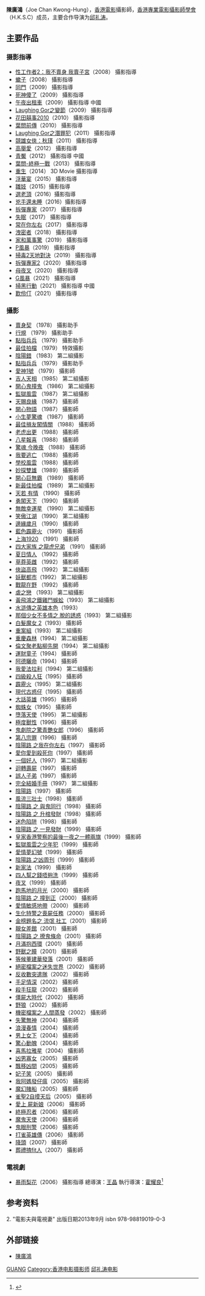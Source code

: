 '''陳廣鴻'''（Joe Chan Kwong-Hung{{bd||}}），[[香港電影|香港電影]]攝影師，[[香港專業電影攝影師學會|香港專業電影攝影師學會]]（H.K.S.C）成员，主要合作导演为[[邱礼涛|邱礼涛]]。

== 主要作品 ==

=== 摄影指導 ===

*[[性工作者2:我不賣身_我賣子宮|性工作者2：我不賣身 我賣子宮]]（2008） 攝影指導
*[[蠍子|蠍子]]（2008） 攝影指導
*[[同門|同門]]（2009） 攝影指導
*[[死神傻了|死神傻了]]（2009） 攝影指導
*[[午夜出租車|午夜出租車]]（2009） 攝影指導 中國
*[[Laughing_Gor之變節|Laughing Gor之變節]]（2009） 攝影指導
*[[花田囍事2010|花田囍事2010]]（2010） 攝影指導
*[[葉問前傳|葉問前傳]]（2010） 攝影指導
*[[Laughing_Gor之潛罪犯|Laughing Gor之潛罪犯]]（2011） 攝影指導
*[[競雄女俠:秋瑾|競雄女俠：秋瑾]]（2011） 攝影指導
*[[高舉愛|高舉愛]]（2012） 攝影指導
*[[青魘|青魘]]（2012） 攝影指導 中國
*[[葉問-終極一戰|葉問-終極一戰]]（2013） 攝影指導
*[[重生|重生]]（2014） 3D Movie 攝影指導
*[[浮華宴|浮華宴]]（2015） 攝影指導
*[[雛妓|雛妓]]（2015）攝影指導
*[[選老頂|選老頂]]（2016）攝影指導
*[[兇手還未睡|兇手還未睡]]（2016）攝影指導
*[[拆彈專家|拆彈專家]]（2017） 攝影指導
*[[失眠|失眠]]（2017） 攝影指導
*[[常在你左右|常在你左右]]（2017） 攝影指導
*[[洩密者|洩密者]]（2018） 攝影指導
*[[家和萬事驚|家和萬事驚]]（2019） 攝影指導
*[[P風暴|P風暴]]（2019） 攝影指導
*[[掃毒2天地對決|掃毒2天地對決]]（2019） 攝影指導
*[[拆彈專家2|拆彈專家2]]（2020） 攝影指導
*[[母夜叉|母夜叉]]（2020） 攝影指導
*[[G風暴|G風暴]]（2021） 攝影指導
*[[掃黑行動|掃黑行動]]（2021） 攝影指導 中國
*[[歎伶仃|歎伶仃]]（2021） 攝影指導

=== 攝影 ===
*[[賣身契|賣身契]] （1978） 攝影助手
*[[行規|行規]] （1979） 攝影助手
*[[點指兵兵|點指兵兵]] （1979） 攝影助手
*[[最佳拍檔|最佳拍檔]] （1979） 特效攝影
*[[陰陽錯|陰陽錯]] （1983） 第二組攝影
*[[點指兵兵|點指兵兵]] （1979） 攝影助手
*[[愛神1號|愛神1號]] （1979） 攝影師
*[[吉人天相|吉人天相]] （1985） 第二組攝影
*[[開心鬼撞鬼|開心鬼撞鬼]] （1986） 第二組攝影
*[[監獄風雲|監獄風雲]] （1987） 第二組攝影
*[[天賜良緣|天賜良緣]] （1987） 攝影師
*[[開心物語|開心物語]] （1987） 攝影師
*[[小生夢驚魂|小生夢驚魂]] （1987） 攝影師
*[[最佳損友闖情關|最佳損友闖情關]] （1988） 攝影師
*[[老虎出更|老虎出更]] （1988） 攝影師
*[[八星報喜|八星報喜]] （1988） 攝影師
*[[驚魂_今晚夜|驚魂 今晚夜]] （1988） 攝影師
*[[我要逃亡|我要逃亡]] （1988） 攝影師
*[[學校風雲|學校風雲]] （1988） 攝影師
*[[妙探雙雄|妙探雙雄]] （1989） 攝影師
*[[開心巨無霸|開心巨無霸]] （1989） 攝影師
*[[新最佳拍檔|新最佳拍檔]] （1989） 第二組攝影
*[[天若_有情|天若 有情]] （1990） 攝影師
*[[勇闖天下|勇闖天下]] （1990） 攝影師
*[[無敵幸運星|無敵幸運星]] （1990） 第二組攝影
*[[笑傲江湖|笑傲江湖]] （1990） 第二組攝影
*[[邊緣歲月|邊緣歲月]] （1990） 攝影師
*[[藍色霹靂火|藍色霹靂火]] （1991） 攝影師
*[[上海1920|上海1920]] （1991） 攝影師
*[[四大家族_之龍虎兄弟|四大家族 之龍虎兄弟]] （1991） 攝影師
*[[夏日情人|夏日情人]] （1992） 攝影師
*[[草莽英雌|草莽英雌]] （1992） 攝影師
*[[俠盜高飛|俠盜高飛]] （1992） 第二組攝影
*[[妖獸都市|妖獸都市]]（1992） 第二組攝影
*[[戰龍在野|戰龍在野]] （1992） 攝影師
*[[虐之戀|虐之戀]] （1993） 第二組攝影
*[[黃飛鴻之鐵雞鬥蜈蚣|黃飛鴻之鐵雞鬥蜈蚣]]（1993） 第二組攝影
*[[水滸傳之英雄本色|水滸傳之英雄本色]]（1993）
*[[那個少女不多情之_脫的誘惑|那個少女不多情之 脫的誘惑]]（1993） 第二組攝影
*[[白髮魔女_2|白髮魔女 2]]（1993） 攝影師
*[[重案組|重案組]]（1993） 第二組攝影
*[[重慶森林|重慶森林]]（1994） 第二組攝影
*[[倫文聚老點柳先開|倫文聚老點柳先開]]（1994） 第二組攝影
*[[運財童子|運財童子]]（1994） 攝影師
*[[阿德曬命|阿德曬命]]（1994） 攝影師
*[[我愛法拉利|我愛法拉利]]（1994） 第二組攝影
*[[四級殺人狂|四級殺人狂]]（1995） 攝影師
*[[霹靂火|霹靂火]]（1995） 第二組攝影
*[[現代古惑仔|現代古惑仔]]（1995） 攝影師
*[[大話英雄|大話英雄]]（1995） 攝影師
*[[蜘蛛女|蜘蛛女]]（1995） 攝影師
*[[墮落天使|墮落天使]]（1995） 第二組攝影
*[[極度獸性|極度獸性]]（1996） 攝影師
*[[鬼劇院之驚青艷女郎|鬼劇院之驚青艷女郎]]（1996） 攝影師
*[[第八宗罪|第八宗罪]]（1996） 攝影師
*[[陰陽路_之我在你左右|陰陽路 之我在你左右]]（1997） 攝影師
*[[愛你愛到殺死你|愛你愛到殺死你]]（1997） 攝影師
*[[一個好人|一個好人]]（1997） 第二組攝影
*[[迴轉壽屍|迴轉壽屍]]（1997） 攝影師
*[[誤人子弟|誤人子弟]]（1997） 攝影師
*[[完全結婚手冊|完全結婚手冊]]（1997） 第二組攝影
*[[陰陽路|陰陽路]]（1997） 攝影師
*[[風流三壯士|風流三壯士]]（1998） 攝影師
*[[陰陽路_之_與鬼同行|陰陽路 之 與鬼同行]]（1998） 攝影師
*[[陰陽路_之_升棺發財|陰陽路 之 升棺發財]]（1998） 攝影師
*[[迷色陷阱|迷色陷阱]]（1998） 攝影師
*[[陰陽路_之_一見發財|陰陽路 之 一見發財]]（1999） 攝影師
*[[皇家香港警察的最後一夜之一體兩旗|皇家香港警察的最後一夜之一體兩旗]]（1999） 攝影師
*[[監獄風雲之少年犯|監獄風雲之少年犯]]（1999） 攝影師
*[[愛情夢幻號|愛情夢幻號]]（1999） 攝影師
*[[陰陽路_之凶周刊|陰陽路 之凶周刊]]（1999） 攝影師
*[[新家法|新家法]]（1999） 攝影師
*[[四人幫之錢唔夠洗|四人幫之錢唔夠洗]]（1999） 攝影師
*[[夜叉|夜叉]]（1999） 攝影師
*[[跑馬地的月光|跑馬地的月光]]（2000） 攝影師
*[[陰陽路_之_撞到正|陰陽路 之 撞到正]]（2000） 攝影師
*[[愛情敏感地帶|愛情敏感地帶]]（2000） 攝影師
*[[生化特警之喪屍任務|生化特警之喪屍任務]]（2000） 攝影師
*[[金榜題名之_流氓_社工|金榜題名之 流氓 社工]]（2001） 攝影師
*[[靚女差館|靚女差館]]（2001） 攝影師
*[[陰陽路_之_撩鬼條命|陰陽路 之 撩鬼條命]]（2001） 攝影師
*[[月滿抱西環|月滿抱西環]]（2001） 攝影師
*[[野獸之瞳|野獸之瞳]]（2001） 攝影師
*[[等候董建華發落|等候董建華發落]]（2001） 攝影師
*[[絕密檔案之迷失世界|絕密檔案之迷失世界]]（2002） 攝影師
*[[反收數突遣隊|反收數突遣隊]]（2002） 攝影師
*[[手足情深|手足情深]]（2002） 攝影師
*[[殺手狂龍|殺手狂龍]]（2002） 攝影師
*[[僵屍大時代|僵屍大時代]]（2002） 攝影師
*[[野狼|野狼]]（2002） 攝影師
*[[機密檔案之_人間蒸發|機密檔案之 人間蒸發]]（2002） 攝影師
*[[失驚無神|失驚無神]]（2004） 攝影師
*[[浪漫春情|浪漫春情]]（2004） 攝影師
*[[男上女下|男上女下]]（2004） 攝影師
*[[驚心動魄|驚心動魄]]（2004） 攝影師
*[[喜馬拉雅星|喜馬拉雅星]]（2004） 攝影師
*[[凶男寡女|凶男寡女]]（2005） 攝影師
*[[飄移凶間|飄移凶間]]（2005） 攝影師
*[[妃子笑|妃子笑]]（2005） 攝影師
*[[我阿媽發仔瘟|我阿媽發仔瘟]]（2005） 攝影師
*[[魔幻賭船|魔幻賭船]]（2005） 攝影師
*[[雀聖2自摸天后|雀聖2自摸天后]]（2005） 攝影師
*[[愛上_屍新娘|愛上 屍新娘]]（2006） 攝影師
*[[終極忍者|終極忍者]]（2006） 攝影師
*[[魔鬼天使|魔鬼天使]]（2006） 攝影師
*[[鬼眼刑警|鬼眼刑警]]（2006） 攝影師
*[[打雀英雄傳|打雀英雄傳]]（2006） 攝影師
*[[降頭|降頭]]（2007） 攝影師
*[[葬禮揸fit人|葬禮揸fit人]]（2007） 攝影師

=== 電視劇 ===
*[[暴雨梨花|暴雨梨花]]（2006） 攝影指導 總導演：[[王晶|王晶]] 執行導演：[[霍耀良|霍耀良]]<ref>{{Cite web|title=暴雨梨花[国语] 01|url=https://v.youku.com/v_show/id_XODE5MDk4NA==.html193|access-date=2022-04-14|work=v.youku.com}}</ref>
== 参考资料 ==
{{reflist}}
2. "電影夫與電視妻" 出版日期2013年9月 isbn 978-98819019-0-3

== 外部链接 ==
*[http://hkmdb.com/db/people/view.mhtml?id=6670&display_set=big5 陳廣鴻]

{{邱禮濤}}
{{DEFAULTSORT:CH陈}}

[[Category:陈姓|GUANG]]
[[Category:香港电影摄影师|Category:香港电影摄影师]]
[[Category:邱礼涛电影|]]